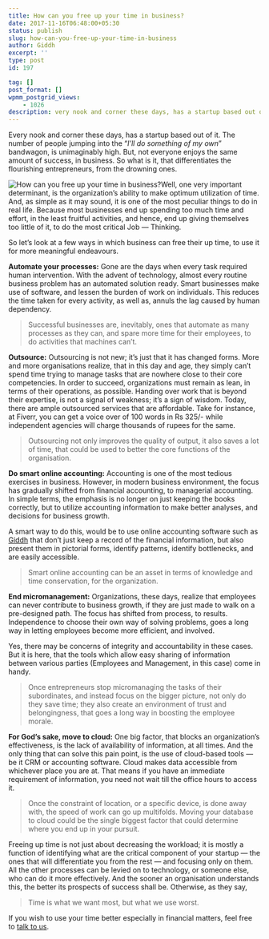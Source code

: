 ```yaml
---
title: How can you free up your time in business?
date: 2017-11-16T06:48:00+05:30
status: publish
slug: how-can-you-free-up-your-time-in-business
author: Giddh
excerpt: ''
type: post
id: 197

tag: []
post_format: []
wpmm_postgrid_views:
    - 1026
description: very nook and corner these days, has a startup based out of it. The number of people jumping into the I’ll do something of my own bandwagon,
---
```

 Every nook and corner these days, has a startup based out of it. The number of people jumping into the “*I’ll do something of my own*” bandwagon, is unimaginably high. But, not everyone enjoys the same amount of success, in business. So what is it, that differentiates the flourishing entrepreneurs, from the drowning ones.

<img class="wp-block-image size-large" src = "https://miro.medium.com/max/1920/1*MuPq3_CHYQnkyWv-CRLRRg.jpeg" alt="How can you free up your time in business?" />Well, one very important determinant, is the organization’s ability to make optimum utilization of time. And, as simple as it may sound, it is one of the most peculiar things to do in real life. Because most businesses end up spending too much time and effort, in the least fruitful activities, and hence, end up giving themselves too little of it, to do the most critical Job — Thinking.

So let’s look at a few ways in which business can free their up time, to use it for more meaningful endeavours.

**Automate your processes:** Gone are the days when every task required human intervention. With the advent of technology, almost every routine business problem has an automated solution ready. Smart businesses make use of software, and lessen the burden of work on individuals. This reduces the time taken for every activity, as well as, annuls the lag caused by human dependency.

> Successful businesses are, inevitably, ones that automate as many processes as they can, and spare more time for their employees, to do activities that machines can’t.

**Outsource:** Outsourcing is not new; it’s just that it has changed forms. More and more organisations realize, that in this day and age, they simply can’t spend time trying to manage tasks that are nowhere close to their core competencies. In order to succeed, organizations must remain as lean, in terms of their operations, as possible. Handing over work that is beyond their expertise, is not a signal of weakness; it’s a sign of wisdom. Today, there are ample outsourced services that are affordable. Take for instance, at Fiverr, you can get a voice over of 100 words in Rs 325/- while independent agencies will charge thousands of rupees for the same.

> Outsourcing not only improves the quality of output, it also saves a lot of time, that could be used to better the core functions of the organisation.

**Do smart online accounting:** Accounting is one of the most tedious exercises in business. However, in modern business environment, the focus has gradually shifted from financial accounting, to managerial accounting. In simple terms, the emphasis is no longer on just keeping the books correctly, but to utilize accounting information to make better analyses, and decisions for business growth.

A smart way to do this, would be to use online accounting software such as [Giddh](https://giddh.com) that don’t just keep a record of the financial information, but also present them in pictorial forms, identify patterns, identify bottlenecks, and are easily accessible.

> Smart online accounting can be an asset in terms of knowledge and time conservation, for the organization.

**End micromanagement:** Organizations, these days, realize that employees can never contribute to business growth, if they are just made to walk on a pre-designed path. The focus has shifted from process, to results. Independence to choose their own way of solving problems, goes a long way in letting employees become more efficient, and involved.

Yes, there may be concerns of integrity and accountability in these cases. But it is here, that the tools which allow easy sharing of information between various parties (Employees and Management, in this case) come in handy.

> Once entrepreneurs stop micromanaging the tasks of their subordinates, and instead focus on the bigger picture, not only do they save time; they also create an environment of trust and belongingness, that goes a long way in boosting the employee morale.

**For God’s sake, move to cloud:** One big factor, that blocks an organization’s effectiveness, is the lack of availability of information, at all times. And the only thing that can solve this pain point, is the use of cloud-based tools — be it CRM or accounting software. Cloud makes data accessible from whichever place you are at. That means if you have an immediate requirement of information, you need not wait till the office hours to access it.

> Once the constraint of location, or a specific device, is done away with, the speed of work can go up multifolds. Moving your database to cloud could be the single biggest factor that could determine where you end up in your pursuit.

Freeing up time is not just about decreasing the workload; it is mostly a function of identifying what are the critical component of your startup — the ones that will differentiate you from the rest — and focusing only on them. All the other processes can be levied on to technology, or someone else, who can do it more effectively. And the sooner an organisation understands this, the better its prospects of success shall be. Otherwise, as they say,

> Time is what we want most, but what we use worst.

If you wish to use your time better especially in financial matters, feel free to [talk to us](https://giddh.com).
